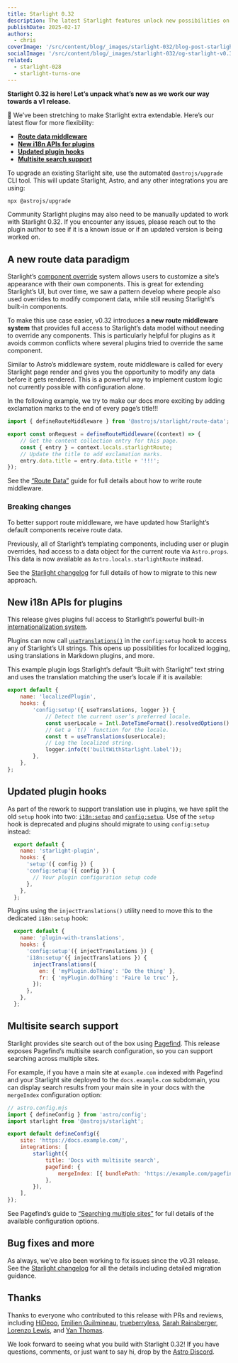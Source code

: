 ```yaml
---
title: Starlight 0.32
description: The latest Starlight features unlock new possibilities on our path to v1. Let’s meet route middleware, plugin i18n APIs, and multisite search.
publishDate: 2025-02-17
authors:
  - chris
coverImage: '/src/content/blog/_images/starlight-032/blog-post-starlight-v0.32.webp'
socialImage: '/src/content/blog/_images/starlight-032/og-starlight-v0.32.webp'
related:
  - starlight-028
  - starlight-turns-one
---
```



**Starlight 0.32 is here! Let’s unpack what’s new as we work our way towards a v1 release.**

🧘 We’ve been stretching to make Starlight extra extendable. Here’s our latest flow for more flexibility:

- [**Route data middleware**](#a-new-route-data-paradigm)
- [**New i18n APIs for plugins**](#new-i18n-apis-for-plugins)
- [**Updated plugin hooks**](#updated-plugin-hooks)
- [**Multisite search support**](#multisite-search-support)

To upgrade an existing Starlight site, use the automated `@astrojs/upgrade` CLI tool. This will update Starlight, Astro, and any other integrations you are using:

```sh
npx @astrojs/upgrade
```

<Note title="Using plugins?">
	Community Starlight plugins may also need to be manually updated to work with
	Starlight 0.32. If you encounter any issues, please reach out to the plugin
	author to see if it is a known issue or if an updated version is being worked
	on.
</Note>

## A new route data paradigm

Starlight’s [component override](https://starlight.astro.build/guides/overriding-components/) system allows users to customize a site’s appearance with their own components. This is great for extending Starlight’s UI, but over time, we saw a pattern develop where people also used overrides to modify component data, while still reusing Starlight’s built-in components.

To make this use case easier, v0.32 introduces **a new route middleware system** that provides full access to Starlight’s data model without needing to override any components. This is particularly helpful for plugins as it avoids common conflicts where several plugins tried to override the same component.

Similar to Astro’s middleware system, route middleware is called for every Starlight page render and gives you the opportunity to modify any data before it gets rendered. This is a powerful way to implement custom logic not currently possible with configuration alone.

In the following example, we try to make our docs more exciting by adding exclamation marks to the end of every page’s title!!!

```js
import { defineRouteMiddleware } from '@astrojs/starlight/route-data';

export const onRequest = defineRouteMiddleware((context) => {
	// Get the content collection entry for this page.
	const { entry } = context.locals.starlightRoute;
	// Update the title to add exclamation marks.
	entry.data.title = entry.data.title + '!!!';
});
```

See the [“Route Data”](https://starlight.astro.build/guides/route-data) guide for full details about how to write route middleware.

### Breaking changes

To better support route middleware, we have updated how Starlight’s default components receive route data.

Previously, all of Starlight’s templating components, including user or plugin overrides, had access to a data object for the current route via `Astro.props`. This data is now available as `Astro.locals.starlightRoute` instead.

See the [Starlight changelog](https://github.com/withastro/starlight/blob/main/packages/starlight/CHANGELOG.md) for full details of how to migrate to this new approach.

## New i18n APIs for plugins

This release gives plugins full access to Starlight’s powerful built-in [internationalization system](https://starlight.astro.build/guides/i18n/).

Plugins can now call [`useTranslations()`](https://starlight.astro.build/reference/plugins/#usetranslations) in the `config:setup` hook to access any of Starlight’s UI strings. This opens up possibilities for localized logging, using translations in Markdown plugins, and more.

This example plugin logs Starlight’s default “Built with Starlight” text string and uses the translation matching the user’s locale if it is available:

```js "useTranslations" "useTranslations(userLocale)"
export default {
	name: 'localizedPlugin',
	hooks: {
		'config:setup'({ useTranslations, logger }) {
			// Detect the current user’s preferred locale.
			const userLocale = Intl.DateTimeFormat().resolvedOptions().locale;
			// Get a `t()` function for the locale.
			const t = useTranslations(userLocale);
			// Log the localized string.
			logger.info(t('builtWithStarlight.label'));
		},
	},
};
```

## Updated plugin hooks

As part of the rework to support translation use in plugins, we have split the old `setup` hook into two: [`i18n:setup`](https://starlight.astro.build/reference/plugins/#i18nsetup) and [`config:setup`](https://starlight.astro.build/reference/plugins/#configsetup). Use of the `setup` hook is deprecated and plugins should migrate to using `config:setup` instead:

```js del={4} ins={5}
  export default {
    name: 'starlight-plugin',
    hooks: {
      'setup'({ config }) {
      'config:setup'({ config }) {
        // Your plugin configuration setup code
      },
    },
  };
```

Plugins using the `injectTranslations()` utility need to move this to the dedicated `i18n:setup` hook:

```js del={4} ins={5}
  export default {
    name: 'plugin-with-translations',
    hooks: {
      'config:setup'({ injectTranslations }) {
      'i18n:setup'({ injectTranslations }) {
        injectTranslations({
          en: { 'myPlugin.doThing': 'Do the thing' },
          fr: { 'myPlugin.doThing': 'Faire le truc' },
        });
      },
    },
  };
```

## Multisite search support

Starlight provides site search out of the box using [Pagefind](https://pagefind.app/). This release exposes Pagefind’s multisite search configuration, so you can support searching across multiple sites.

For example, if you have a main site at `example.com` indexed with Pagefind and your Starlight site deployed to the `docs.example.com` subdomain, you can display search results from your main site in your docs with the `mergeIndex` configuration option:

```js {10-12}
// astro.config.mjs
import { defineConfig } from 'astro/config';
import starlight from '@astrojs/starlight';

export default defineConfig({
	site: 'https://docs.example.com/',
	integrations: [
		starlight({
			title: 'Docs with multisite search',
			pagefind: {
				mergeIndex: [{ bundlePath: 'https://example.com/pagefind' }],
			},
		}),
	],
});
```

See Pagefind’s guide to [“Searching multiple sites”](https://pagefind.app/docs/multisite/) for full details of the available configuration options.

## Bug fixes and more

As always, we’ve also been working to fix issues since the v0.31 release. See the [Starlight changelog](https://github.com/withastro/starlight/blob/main/packages/starlight/CHANGELOG.md) for all the details including detailed migration guidance.

## Thanks

Thanks to everyone who contributed to this release with PRs and reviews, including [HiDeoo](https://github.com/HiDeoo/), [Emilien Guilmineau](https://github.com/XREvo), [trueberryless](https://github.com/trueberryless), [Sarah Rainsberger](https://github.com/sarah11918/), [Lorenzo Lewis](https://github.com/lorenzolewis), and [Yan Thomas](https://github.com/yanthomasdev/).

We look forward to seeing what you build with Starlight 0.32! If you have questions, comments, or just want to say hi, drop by the [Astro Discord](https://astro.build/chat).

